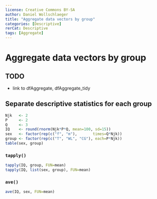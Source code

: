 ---
license: Creative Commons BY-SA
author: Daniel Wollschlaeger
title: "Aggregate data vectors by group"
categories: [Descriptive]
rerCat: Descriptive
tags: [Aggregate]
---

Aggregate data vectors by group
=========================

TODO
-------------------------

 - link to dfAggregate, dfAggregate_tidy

Separate descriptive statistics for each group
-------------------------

```{r}
Njk   <- 2
P     <- 2
Q     <- 3
IQ    <- round(rnorm(Njk*P*Q, mean=100, sd=15))
sex   <- factor(rep(c("f", "m"),       times=Q*Njk))
group <- factor(rep(c("T", "WL", "CG"), each=P*Njk))
table(sex, group)
```

### `tapply()`

```{r}
tapply(IQ, group, FUN=mean)
tapply(IQ, list(sex, group), FUN=mean)
```

### `ave()`

```{r}
ave(IQ, sex, FUN=mean)
```
